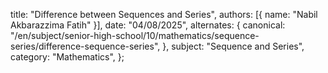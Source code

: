   title: "Difference between Sequences and Series",
  authors: [{ name: "Nabil Akbarazzima Fatih" }],
  date: "04/08/2025",
  alternates: {
    canonical:
      "/en/subject/senior-high-school/10/mathematics/sequence-series/difference-sequence-series",
  },
  subject: "Sequence and Series",
  category: "Mathematics",
};
